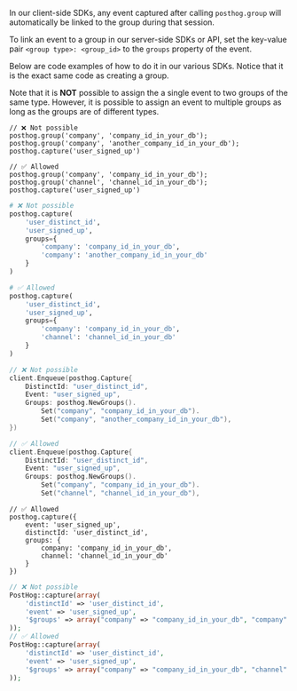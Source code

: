 In our client-side SDKs, any event captured after calling `posthog.group` will automatically be linked to the group during that session.

To link an event to a group in our server-side SDKs or API, set the key-value pair `<group type>: <group_id>` to the `groups` property of the event.

Below are code examples of how to do it in our various SDKs. Notice that it is the exact same code as creating a group.


<JSGroupEventCodeSnippet />

Note that it is **NOT** possible to assign the a single event to two groups of the same type. However, it is possible to assign an event to multiple groups as long as the groups are of different types.

<MultiLanguage>

```js-web
// ❌ Not possible
posthog.group('company', 'company_id_in_your_db');
posthog.group('company', 'another_company_id_in_your_db');
posthog.capture('user_signed_up')

// ✅ Allowed
posthog.group('company', 'company_id_in_your_db');
posthog.group('channel', 'channel_id_in_your_db');
posthog.capture('user_signed_up')

```

```python
# ❌ Not possible
posthog.capture(
    'user_distinct_id',
    'user_signed_up',
    groups={
        'company': 'company_id_in_your_db',
        'company': 'another_company_id_in_your_db'
    }
)

# ✅ Allowed
posthog.capture(
    'user_distinct_id',
    'user_signed_up',
    groups={
        'company': 'company_id_in_your_db',
        'channel': 'channel_id_in_your_db'
    }
)
```

```go
// ❌ Not possible
client.Enqueue(posthog.Capture{
    DistinctId: "user_distinct_id",
    Event: "user_signed_up",
    Groups: posthog.NewGroups().
        Set("company", "company_id_in_your_db").
        Set("company", "another_company_id_in_your_db"),
})

// ✅ Allowed
client.Enqueue(posthog.Capture{
    DistinctId: "user_distinct_id",
    Event: "user_signed_up",
    Groups: posthog.NewGroups().
        Set("company", "company_id_in_your_db").
        Set("channel", "channel_id_in_your_db"),
```

```node
// ✅ Allowed
posthog.capture({
    event: 'user_signed_up',
    distinctId: 'user_distinct_id',
    groups: { 
        company: 'company_id_in_your_db',
        channel: 'channel_id_in_your_db'
    }
})
```

```php
// ❌ Not possible
PostHog::capture(array(
    'distinctId' => 'user_distinct_id',
    'event' => 'user_signed_up',
    '$groups' => array("company" => "company_id_in_your_db", "company" => "another_company_id_in_your_db")
));
// ✅ Allowed
PostHog::capture(array(
    'distinctId' => 'user_distinct_id',
    'event' => 'user_signed_up',
    '$groups' => array("company" => "company_id_in_your_db", "channel" => "channel_id_in_your_db")
));
```
</MultiLanguage>

